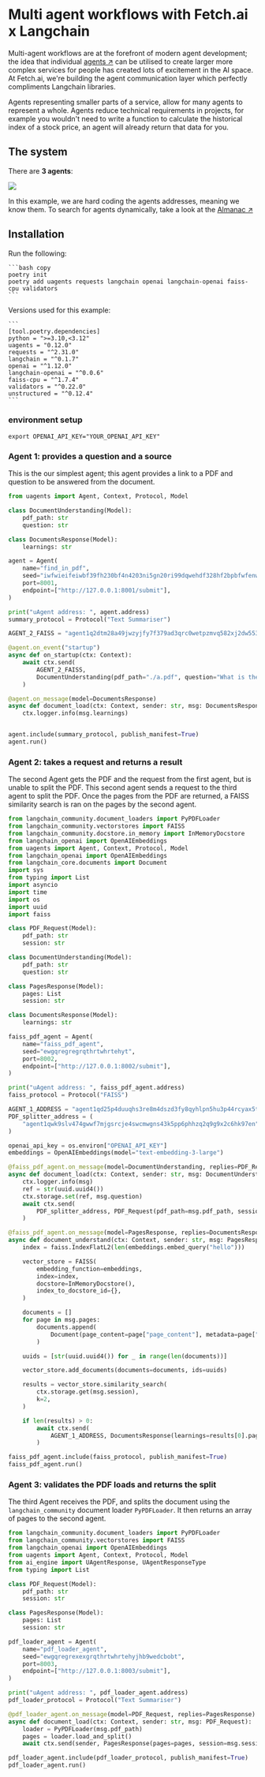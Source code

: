 # Multi agent workflows with Fetch.ai x Langchain

Multi-agent workflows are at the forefront of modern agent development; the idea that individual [agents ↗️](/guides/agents/getting-started/whats-an-agent) can be utilised to create larger more complex services for people has created lots of excitement in the AI space. At Fetch.ai, we're building the agent communication layer which perfectly compliments Langchain libraries.

Agents representing smaller parts of a service, allow for many agents to represent a whole. Agents reduce technical requirements in projects, for example you wouldn't need to write a function to calculate the historical index of a stock price, an agent will already return that data for you.

## The system

There are **3 agents**:

![](src/images/guides/quickstart-with/langchain/multi-agent-workflow-simple.drawio.svg)

In this example, we are hard coding the agents addresses, meaning we know them. To search for agents dynamically, take a look at the [Almanac ↗️](/concepts/fetch-network/almanac)

## Installation

Run the following:

    ```bash copy
    poetry init
    poetry add uagents requests langchain openai langchain-openai faiss-cpu validators
    ```

Versions used for this example:

    ```
    [tool.poetry.dependencies]
    python = ">=3.10,<3.12"
    uagents = "0.12.0"
    requests = "^2.31.0"
    langchain = "^0.1.7"
    openai = "^1.12.0"
    langchain-openai = "^0.0.6"
    faiss-cpu = "^1.7.4"
    validators = "^0.22.0"
    unstructured = "^0.12.4"
    ```

### environment setup

```
export OPENAI_API_KEY="YOUR_OPENAI_API_KEY"
```

### Agent 1: provides a question and a source

This is the our simplest agent; this agent provides a link to a PDF and question to be answered from the document.

```python copy filename="agent1.py"
from uagents import Agent, Context, Protocol, Model

class DocumentUnderstanding(Model):
    pdf_path: str
    question: str

class DocumentsResponse(Model):
    learnings: str

agent = Agent(
    name="find_in_pdf",
    seed="iwfwieifeiwbf39fh230bf4n4203ni5gn20ri99dqwehdf328hf2bpbfwfenw",
    port=8001,
    endpoint=["http://127.0.0.1:8001/submit"],
)

print("uAgent address: ", agent.address)
summary_protocol = Protocol("Text Summariser")

AGENT_2_FAISS = "agent1q2dtm28a49jwzyjfy7f379ad3qrc0wetpzmvq582xj2dw553rvnjygnqacz"

@agent.on_event("startup")
async def on_startup(ctx: Context):
    await ctx.send(
        AGENT_2_FAISS,
        DocumentUnderstanding(pdf_path="./a.pdf", question="What is the Fetch token?"),
    )

@agent.on_message(model=DocumentsResponse)
async def document_load(ctx: Context, sender: str, msg: DocumentsResponse):
    ctx.logger.info(msg.learnings)


agent.include(summary_protocol, publish_manifest=True)
agent.run()


```

### Agent 2: takes a request and returns a result

The second Agent gets the PDF and the request from the first agent, but is unable to split the PDF. This second agent sends a request to the third agent to split the PDF. Once the pages from the PDF are returned, a FAISS similarity search is ran on the pages by the second agent.

```python copy filename="agent2.py"
from langchain_community.document_loaders import PyPDFLoader
from langchain_community.vectorstores import FAISS
from langchain_community.docstore.in_memory import InMemoryDocstore
from langchain_openai import OpenAIEmbeddings
from uagents import Agent, Context, Protocol, Model
from langchain_openai import OpenAIEmbeddings
from langchain_core.documents import Document
import sys
from typing import List
import asyncio
import time
import os
import uuid
import faiss

class PDF_Request(Model):
    pdf_path: str
    session: str

class DocumentUnderstanding(Model):
    pdf_path: str
    question: str

class PagesResponse(Model):
    pages: List
    session: str

class DocumentsResponse(Model):
    learnings: str

faiss_pdf_agent = Agent(
    name="faiss_pdf_agent",
    seed="ewgqregregrqthrtwhrtehyt",
    port=8002,
    endpoint=["http://127.0.0.1:8002/submit"],
)

print("uAgent address: ", faiss_pdf_agent.address)
faiss_protocol = Protocol("FAISS")

AGENT_1_ADDRESS = "agent1qd25p4duuqhs3re8m4dszd3fy8qyhlpn5hu3p44rcyax5thqk79aynrzrce"
PDF_splitter_address = (
    "agent1qwk9slv474gwwf7mjgsrcje4swcmwgns43k5pp6phhzq2q9g9x2c6hk97en"
)

openai_api_key = os.environ["OPENAI_API_KEY"]
embeddings = OpenAIEmbeddings(model="text-embedding-3-large")

@faiss_pdf_agent.on_message(model=DocumentUnderstanding, replies=PDF_Request)
async def document_load(ctx: Context, sender: str, msg: DocumentUnderstanding):
    ctx.logger.info(msg)
    ref = str(uuid.uuid4())
    ctx.storage.set(ref, msg.question)
    await ctx.send(
        PDF_splitter_address, PDF_Request(pdf_path=msg.pdf_path, session=ref)
    )

@faiss_pdf_agent.on_message(model=PagesResponse, replies=DocumentsResponse)
async def document_understand(ctx: Context, sender: str, msg: PagesResponse):
    index = faiss.IndexFlatL2(len(embeddings.embed_query("hello")))

    vector_store = FAISS(
        embedding_function=embeddings,
        index=index,
        docstore=InMemoryDocstore(),
        index_to_docstore_id={},
    )

    documents = []
    for page in msg.pages:
        documents.append(
            Document(page_content=page["page_content"], metadata=page["metadata"])
        )

    uuids = [str(uuid.uuid4()) for _ in range(len(documents))]

    vector_store.add_documents(documents=documents, ids=uuids)

    results = vector_store.similarity_search(
        ctx.storage.get(msg.session),
        k=2,
    )

    if len(results) > 0:
        await ctx.send(
            AGENT_1_ADDRESS, DocumentsResponse(learnings=results[0].page_content)
        )

faiss_pdf_agent.include(faiss_protocol, publish_manifest=True)
faiss_pdf_agent.run()

```

### Agent 3: validates the PDF loads and returns the split

The third Agent receives the PDF, and splits the document using the `langchain_community` document loader `PyPDFLoader`. It then returns an array of pages to the second agent.

```python copy filename="agent3.py"
from langchain_community.document_loaders import PyPDFLoader
from langchain_community.vectorstores import FAISS
from langchain_openai import OpenAIEmbeddings
from uagents import Agent, Context, Protocol, Model
from ai_engine import UAgentResponse, UAgentResponseType
from typing import List

class PDF_Request(Model):
    pdf_path: str
    session: str

class PagesResponse(Model):
    pages: List
    session: str

pdf_loader_agent = Agent(
    name="pdf_loader_agent",
    seed="ewgqregrexexgrqthrtwhrtehyjhb9wedcbobt",
    port=8003,
    endpoint=["http://127.0.0.1:8003/submit"],
)

print("uAgent address: ", pdf_loader_agent.address)
pdf_loader_protocol = Protocol("Text Summariser")

@pdf_loader_agent.on_message(model=PDF_Request, replies=PagesResponse)
async def document_load(ctx: Context, sender: str, msg: PDF_Request):
    loader = PyPDFLoader(msg.pdf_path)
    pages = loader.load_and_split()
    await ctx.send(sender, PagesResponse(pages=pages, session=msg.session))

pdf_loader_agent.include(pdf_loader_protocol, publish_manifest=True)
pdf_loader_agent.run()

```
